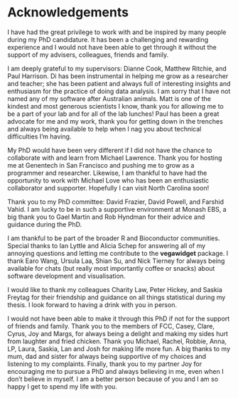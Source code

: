 # Acknowledgements {-}

I have had the great privilege to work with and be inspired by many people
during my PhD candidature. It has been a challenging and rewarding experience
and I would not have been able to get through it without the support of my
advisers, colleagues, friends and family. 

I am deeply grateful to my supervisors: Dianne Cook, Matthew Ritchie, and Paul
Harrison. Di has been instrumental in helping me grow as a researcher
and teacher; she has been patient and always full of interesting insights and 
enthusiasm for the practice of doing data analysis. I am sorry that I have not named any of my software after Australian animals. Matt is one of the kindest and most generous scientists I know, thank you for allowing me to be a part of your lab and for all of the lab lunches! Paul has been a great advocate for me and my work, thank you for getting down in the trenches and always being available to help when I nag you about technical difficulties I'm having. 

My PhD would have been very different if I did not have the chance to collaborate with and learn from Michael Lawrence. Thank you for hosting me at Genentech in San Francisco and pushing me to grow as a programmer and researcher. Likewise, I am thankful to have had the opportunity to work with Michael Love who has been an enthusiastic collaborator and supporter. Hopefully I can visit North Carolina soon!  

Thank you to my PhD committee: David Frazier, David Powell, and Farshid Vahid. I am lucky to be in such a supportive environment at Monash EBS, a big thank you to Gael Martin and Rob Hyndman for their advice and guidance during the PhD. 

I am thankful to be part of the broader R and Bioconductor communities. Special thanks to Ian Lyttle and Alicia Schep for answering all of my annoying questions and letting me contribute to the **vegawidget** package. I thank Earo Wang, Ursula Laa, Shian Su, and Nick Tierney for always being available for chats (but really most importantly coffee or snacks) about software development and visualisation. 

I would like to thank my colleagues Charity Law, Peter Hickey, and Saskia Freytag for their friendship and guidance on all things statistical during my thesis. I look forward to having a drink with you in person.

I would not have been able to make it through this PhD if not for the support
of friends and family. Thank you to the members of FCC, Casey, Clare, Cyrus, Joy and Margs, for always being a delight and making my sides hurt from laughter and fried chicken. Thank you Michael, Rachel, Robbie, Anna, LP, Laura, Saskia, Lan and Josh for making life more fun. A big thanks to my mum, dad and sister for always being supportive of my choices and listening to my complaints. Finally, thank you to my partner Joy for encouraging me to pursue a PhD and always believing in me, even when I don't believe in myself. I am a better person because of you and I am so happy I get to spend my life with you.



